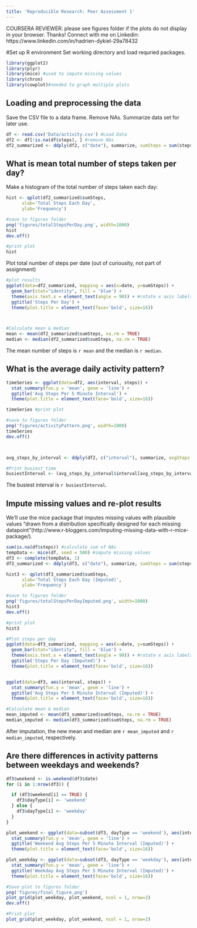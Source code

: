 ```yaml
---
title: 'Reproducible Research: Peer Assessment 1'
---
```

COURSERA REVIEWER: please see figures folder if the plots do not display in your browser. Thanks!
Connect with me on Linkedin: https://www.linkedin.com/in/hadrien-dykiel-29a78432

#Set up R environment
Set working directory and load requried packages.
```r
library(ggplot2)
library(plyr)
library(mice) #used to impute missing values
library(chron)
library(cowplot)#needed to graph multiple plots

```


## Loading and preprocessing the data
Save the CSV file to a data frame. Remove NAs. Summarize data set for later use.
```r
df <- read.csv('Data/activity.csv') #Load Data
df2 <- df[!is.na(df$steps), ] #remove NAs
df2_summarized <- ddply(df2, c("date"), summarize, sumSteps = sum(steps)) #summarize

```



## What is mean total number of steps taken per day?
Make a histogram of the total number of steps taken each day:
```r
hist <- qplot(df2_summarized$sumSteps,
      xlab='Total Steps Each Day',
      ylab='Frequency')

#save to figures folder
png('figures/totalStepsPerDay.png', width=1000)
hist
dev.off()

#print plot
hist
```

Plot total number of steps per date (out of curiousity, not part of assignment)
```r
#plot results
ggplot(data=df2_summarized, mapping = aes(x=date, y=sumSteps)) +
  geom_bar(stat="identity", fill = 'blue') +
  theme(axis.text.x = element_text(angle = 90)) + #rotate x axis labels
  ggtitle('Steps Per Day') +
  theme(plot.title = element_text(face='bold', size=16))



#Calculate mean & median
mean <- mean(df2_summarized$sumSteps, na.rm = TRUE)
median <- median(df2_summarized$sumSteps, na.rm = TRUE)

```
The mean number of steps is `r mean` and the median is `r median`.


## What is the average daily activity pattern?
```r
timeSeries <- ggplot(data=df2, aes(interval, steps)) +
  stat_summary(fun.y = 'mean', geom = 'line') +
  ggtitle('Avg Steps Per 5 Minute Interval') +
  theme(plot.title = element_text(face='bold', size=16))

timeSeries #print plot

#save to figures folder
png('figures/activityPattern.png', width=1000)
timeSeries
dev.off()



avg_steps_by_interval <- ddply(df2, c("interval"), summarize, avgSteps = sum(steps)) #summarize

#Print busiest time
busiestInterval <- (avg_steps_by_interval$interval[avg_steps_by_interval$avgSteps == max(avg_steps_by_interval$avgSteps, na.rm = T)])

```

The busiest interval is `r busiestInterval`.

## Impute missing values and re-plot results
We'll use the mice package that imputes missing values with plausible values "drawn from a distribution specifically designed for each missing datapoint"(http://www.r-bloggers.com/imputing-missing-data-with-r-mice-package/).
```r
sum(is.na(df$steps)) #calculate sum of NAs
tempData <- mice(df, seed = 500) #impute missing values
df3 <- complete(tempData, 1) 
df3_summarized <- ddply(df3, c("date"), summarize, sumSteps = sum(steps)) #summarize

hist3 <- qplot(df3_summarized$sumSteps,
      xlab='Total Steps Each Day (Imputed)',
      ylab='Frequency')

#save to figures folder
png('figures/totalStepsPerDayImputed.png', width=1000)
hist3
dev.off()

#print plot
hist3

#Plot steps per day
ggplot(data=df3_summarized, mapping = aes(x=date, y=sumSteps)) +
  geom_bar(stat="identity", fill = 'blue') +
  theme(axis.text.x = element_text(angle = 90)) + #rotate x axis labels
  ggtitle('Steps Per Day (Imputed)') +
  theme(plot.title = element_text(face='bold', size=16))


ggplot(data=df3, aes(interval, steps)) +
  stat_summary(fun.y = 'mean', geom = 'line') +
  ggtitle('Avg Steps Per 5 Minute Interval (Imputed)') +
  theme(plot.title = element_text(face='bold', size=16)) 

#Calculate mean & median
mean_imputed <- mean(df3_summarized$sumSteps, na.rm = TRUE)
median_imputed <- median(df3_summarized$sumSteps, na.rm = TRUE)


```
After imputation, the new mean and median are ` r mean_imputed` and `r median_imputed`, respectively.


## Are there differences in activity patterns between weekdays and weekends?
```r
df3$weekend <- is.weekend(df3$date)
for (i in 1:nrow(df3)) {

  if (df3$weekend[i] == TRUE) {
    df3$dayType[i] <- 'weekend'
  } else {
    df3$dayType[i] <- 'weekday'
  }
}

plot_weekend <- ggplot(data=subset(df3, dayType == 'weekend'), aes(interval, steps)) +
  stat_summary(fun.y = 'mean', geom = 'line') +
  ggtitle('Weekend Avg Steps Per 5 Minute Interval (Imputed)') +
  theme(plot.title = element_text(face='bold', size=16)) 

plot_weekday <- ggplot(data=subset(df3, dayType == 'weekday'), aes(interval, steps)) +
  stat_summary(fun.y = 'mean', geom = 'line') +
  ggtitle('Weekday Avg Steps Per 5 Minute Interval (Imputed)') +
  theme(plot.title = element_text(face='bold', size=16)) 

#Save plot to figures folder
png('figures/final_figure.png')
plot_grid(plot_weekday, plot_weekend, ncol = 1, nrow=2)
dev.off()

#Print plot
plot_grid(plot_weekday, plot_weekend, ncol = 1, nrow=2)
```


